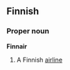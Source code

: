 {{delete|Wikt shouldn't include airlines}}
==Finnish==

===Proper noun===
'''Finnair'''

# A Finnish [[airline]]